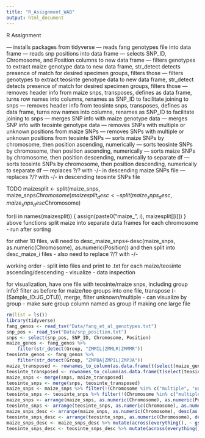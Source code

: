 ```yaml
---
title: "R_Assignment_WAB"
output: html_document
---
```


R Assignment


--- installs packages from tidyverse
--- reads fang genotypes file into data frame
--- reads snp positions into data frame
--- selects SNP_ID, Chromosome, and Position columns to new data frame
--- filters genotypes to extract maize genotype data to new data frame, str_detect detects presence of match for desired specimen groups, filters those
--- filters genotypes to extract teosinte genotype data to new data frame, str_detect detects presence of match for desired specimen groups, filters those
--- removes header info from maize snps, transposes, defines as data frame, turns row names into columns, renames as SNP_ID to facilitate joining to snps
--- removes header info from teosinte snps, transposes, defines as data frame, turns row names into columns, renames as SNP_ID to facilitate joining to snps
--- merges SNP info with maize genotype data
--- merges SNP info with teosinte genotype data
--- removes SNPs with multiple or unknown positions from maize SNPs
--- removes SNPs with multiple or unknown positions from teosinte SNPs
--- sorts maize SNPs by chromosome, then position ascending, numerically
--- sorts teosinte SNPs by chromosome, then position ascending, numerically
--- sorts maize SNPs by chromosome, then position descending, numerically to separate df 
--- sorts teosinte SNPs by chromosome, then position descending, numerically to separate df 
--- replaces ?/? with -/- in descending maize SNPs file
--- replaces ?/? with -/- in descending teosinte SNPs file



TODO
  maizesplit <- split(maize_snps, maize_snps$Chromosome)
  maizesplit_desc <- split(maize_snps_desc, maize_snps_desc$Chromosome)

for(i in names(maizesplit)) {
    assign(paste0("maize_", i), maizesplit[[i]])
}
  above functions split maize into separate data frames for each chromosome - run after sorting
  
  for other 10 files, will need to desc_maize_snps<-desc(maize_snps, as.numeric(Chromosome), as.numeric(Position)) and then split into desc_maize_i files - also need to replace ?/? with -/-
  
  working order 
  - split into files and print to .txt for each maize/teosinte ascending/descending
 - visualize
 - data inspection
  
for visualization, have one file with teosinte/maize snps, including group info? filter as before for maize/teo groups into one file, transpose (-(Sample_ID:JG_OTU)), merge, filter unknown/multiple - can visualize by group - make sure group column named as group if making one large file

  
```r
rm(list = ls())
library(tidyverse)
fang_genos <- read_tsv("Data/fang_et_al_genotypes.txt")
snp_pos <- read_tsv("Data/snp_position.txt")
snps <- select(snp_pos, SNP_ID, Chromosome, Position)
maize_genos <- fang_genos %>% 
    filter(str_detect(Group, "ZMMIL|ZMMLR|ZMMMR"))
teosinte_genos <- fang_genos %>% 
    filter(str_detect(Group, "ZMPBA|ZMPIL|ZMPJA"))
maize_transposed <- rownames_to_column(as.data.frame(t(select(maize_genos, -(Sample_ID:Group)))), var = "SNP_ID")
teosinte_transposed <- rownames_to_column(as.data.frame(t(select(teosinte_genos, -(Sample_ID:Group)))), var = "SNP_ID")
maize_snps <- merge(snps, maize_transposed)
teosinte_snps <- merge(snps, teosinte_transposed)
maize_snps <- maize_snps %>% filter(!(Chromosome %in% c("multiple", "unknown") | Position %in% c("multiple", "unknown")))
teosinte_snps <- teosinte_snps %>% filter(!(Chromosome %in% c("multiple", "unknown") | Position %in% c("multiple", "unknown")))
maize_snps <- arrange(maize_snps, as.numeric(Chromosome), as.numeric(Position))
teosinte_snps <- arrange(teosinte_snps, as.numeric(Chromosome), as.numeric(Position))
maize_snps_desc <- arrange(maize_snps, as.numeric(Chromosome), desc(as.numeric(Position)))
teosinte_snps_desc <- arrange(teosinte_snps, as.numeric(Chromosome), desc(as.numeric(Position)))
maize_snps_desc <- maize_snps_desc %>% mutate(across(everything(), ~ gsub("\\?/\\?", "-/-", .)))
teosinte_snps_desc <- teosinte_snps_desc %>% mutate(across(everything(), ~ gsub("\\?/\\?", "-/-", .)))
```

